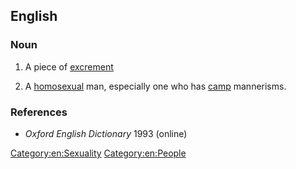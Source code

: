==English==

===Noun===
{{en-noun}}

# {{lb|en|British|childish}} A piece of [[excrement]]
# {{lb|en|British|slang}} A [[homosexual]] man, especially one who has [[camp]] mannerisms.

===References===
*''Oxford English Dictionary'' 1993 (online)

[[Category:en:Sexuality]]
[[Category:en:People]]